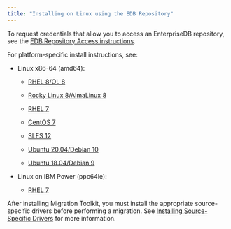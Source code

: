 ```yaml
---
title: "Installing on Linux using the EDB Repository"
---
```


To request credentials that allow you to access an EnterpriseDB repository, see the [EDB Repository Access instructions](https://www.enterprisedb.com/repository-access-request).

For platform-specific install instructions, see:

- Linux x86-64 (amd64):
  - [RHEL 8/OL 8](01_mkt54_rhel8_x86)
  
  - [Rocky Linux 8/AlmaLinux 8](02_mkt54_other_linux8_x86)
  - [RHEL 7](03_mkt54_rhel7_x86)
  - [CentOS 7](04_mkt54_centos7_x86)
  - [SLES 12](06_mkt54_sles12_x86)
  - [Ubuntu 20.04/Debian 10](07_mkt54_ubuntu20_deb10_x86)
  - [Ubuntu 18.04/Debian 9](08_mkt54_ubuntu18_deb9_x86)

- Linux on IBM Power (ppc64le):
  - [RHEL 7](10_mkt54_rhel7_ppcle)

After installing Migration Toolkit, you must install the appropriate source-specific drivers before performing a migration. See [Installing Source-Specific Drivers](../05_installing_mtk/#installing_drivers) for more information.


